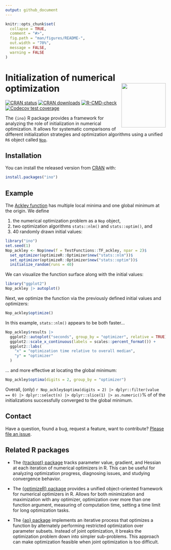 ```yaml
---
output: github_document
---
```


<!-- README.md is generated from README.Rmd. Please edit that file -->

```r
knitr::opts_chunk$set(
  collapse = TRUE,
  comment = "#>",
  fig.path = "man/figures/README-",
  out.width = "70%",
  message = FALSE,
  warning = FALSE
)
```

# Initialization of numerical optimization <a href="https://loelschlaeger.de/ino/"><img src="man/figures/logo.png" align="right" height="139" /></a>

<!-- badges: start -->
[![CRAN status](https://www.r-pkg.org/badges/version/ino)](https://CRAN.R-project.org/package=ino)
[![CRAN downloads](https://cranlogs.r-pkg.org/badges/grand-total/ino)](https://CRAN.R-project.org/package=ino)
[![R-CMD-check](https://github.com/loelschlaeger/ino/workflows/R-CMD-check/badge.svg)](https://github.com/loelschlaeger/ino/actions)
[![Codecov test coverage](https://codecov.io/gh/loelschlaeger/ino/branch/master/graph/badge.svg)](https://app.codecov.io/gh/loelschlaeger/ino?branch=master)
<!-- badges: end -->

The `{ino}` R package provides a framework for analyzing the role of initialization in numerical optimization. It allows for systematic comparisons of different initialization strategies and optimization algorithms using a unified `R6` object called [`Nop`](https://loelschlaeger.de/ino/reference/Nop.html).

## Installation

You can install the released version from [CRAN](https://CRAN.R-project.org) with:

```r
install.packages("ino")
```

## Example

The [Ackley function](https://en.wikipedia.org/wiki/Ackley_function) has multiple local minima and one global minimum at the origin. We define 

1. the numerical optimization problem as a `Nop` object, 
2. two optimization algorithms `stats::nlm()` and `stats::optim()`, and 
3. 40 randomly drawn initial values:

```r
library("ino")
set.seed(1)
Nop_ackley <- Nop$new(f = TestFunctions::TF_ackley, npar = 2)$
  set_optimizer(optimizeR::Optimizer$new("stats::nlm"))$
  set_optimizer(optimizeR::Optimizer$new("stats::optim"))$
  initialize_random(runs = 40)
```

We can visualize the function surface along with the initial values:

```r
library("ggplot2")
Nop_ackley |> autoplot()
```

Next, we optimize the function via the previously defined initial values and optimizers:

```r
Nop_ackley$optimize()
```

In this example, `stats::nlm()` appears to be both faster...

```r
Nop_ackley$results |> 
  ggplot2::autoplot("seconds", group_by = "optimizer", relative = TRUE) +
  ggplot2::scale_x_continuous(labels = scales::percent_format()) +
  ggplot2::labs(
    "x" = "optimization time relative to overall median",
    "y" = "optimizer"
  )
```

... and more effective at locating the global minimum:

```r
Nop_ackley$optima(digits = 2, group_by = "optimizer")
```

Overall, (only) `r Nop_ackley$optima(digits = 2) |> dplyr::filter(value == 0) |> dplyr::select(n) |> dplyr::slice(1) |> as.numeric()`% of of the initializations successfully converged to the global minimum.

## Contact

Have a question, found a bug, request a feature, want to contribute? [Please file an issue](https://github.com/loelschlaeger/ino/issues/new/choose).

## Related R packages

- The [{trackopt} package](https://CRAN.R-project.org/package=trackopt) tracks parameter value, gradient, and Hessian at each iteration of numerical optimizers in R. This can be useful for analyzing optimization progress, diagnosing issues, and studying convergence behavior.

- The [{optimizeR} package](https://CRAN.R-project.org/package=optimizeR) provides a unified object-oriented framework for numerical optimizers in R. Allows for both minimization and maximization with any optimizer, optimization over more than one function argument, measuring of computation time, setting a time limit for long optimization tasks.

- The [{ao} package](https://CRAN.R-project.org/package=ao) implements an iterative process that optimizes a function by alternately performing restricted optimization over parameter subsets. Instead of joint optimization, it breaks the optimization problem down into simpler sub-problems. This approach can make optimization feasible when joint optimization is too difficult.
